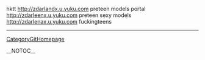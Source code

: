 hktt http://zdarlandx.u.yuku.com preteen models portal
http://zdarleenx.u.yuku.com preteen sexy models
http://zdarlenax.u.yuku.com fuckingteens
----
[[CategoryGitHomepage]]

__NOTOC__